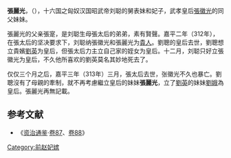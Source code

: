 '''張麗光'''，（{{Bd|？||？|（313年后）}}），十六国之匈奴汉国昭武帝刘聪的舅表妹和妃子，武孝皇后[[張徽光|張徽光]]的同父妹妹。

張麗光的父亲張寔，是刘聪生母張太后的弟弟，素有賢聲。嘉平二年（312年），在張太后的坚决要求下，刘聪纳張徽光和張麗光为[[貴人|貴人]]。劉聰的皇后去世，劉聰想立貴嬪[[劉英|劉英]]为皇后，但張太后力主立自己家的姪女为皇后。十二月，刘聪只好立張徽光为皇后，不久他所喜欢的劉英莫名其妙地死去了。

仅仅三个月之后，嘉平三年（313年）三月，張太后去世，张徽光不久也暴亡。劉聰沒有了母親的牽制，就不再考慮繼立皇后的妹妹'''張麗光'''，立了[[劉英|劉英]]的妹妹[[劉娥|劉娥]]為皇后。張麗光再無記載。

==参考文献==
*《[[资治通鉴|资治通鉴]]·[[s:資治通鑑/卷087|卷87]]、[[s:資治通鑑/卷088|卷88]]》

[[Category:前赵妃嫔|Category:前赵妃嫔]]